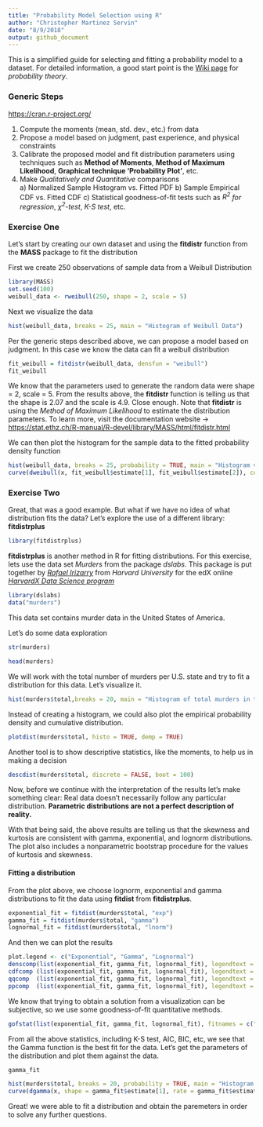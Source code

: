 ```yaml
---
title: "Probability Model Selection using R"
author: "Christopher Martinez Servin"
date: "8/9/2018"
output: github_document
---
```


This is a simplified guide for selecting and fitting a probability model to a dataset. For detailed information, a good start point is the [Wiki page](https://en.wikipedia.org/wiki/Probability_theory) for *probability theory*.

### Generic Steps
<https://cran.r-project.org/>

1) Compute the moments (mean, std. dev., etc.) from data  
2) Propose a model based on judgment, past experience, and physical constraints  
3) Calibrate the proposed model and fit distribution parameters using techniques such as **Method of Moments**, **Method of Maximum Likelihood**, **Graphical technique 'Probability Plot'**, etc.
4) Make *Qualitatively and Quantitative* comparisons  
       a) Normalized Sample Histogram vs. Fitted PDF
       b) Sample Empirical CDF vs. Fitted CDF
       c) Statistical goodness-of-fit tests such as *$R^2$ for regression*, *$\chi^2$-test*, *K-S test*, etc.

### Exercise One
Let's start by creating our own dataset and using the **fitdistr** function from the **MASS** package to fit the distribution

First we create 250 observations of sample data from a Weibull Distribution  
```r
library(MASS)
set.seed(100)
weibull_data <- rweibull(250, shape = 2, scale = 5)
```

Next we visualize the data
```r
hist(weibull_data, breaks = 25, main = "Histogram of Weibull Data")
```
Per the generic steps described above, we can propose a model based on judgment. In this case we know the data can fit a weibull distribution
```r
fit_weibull = fitdistr(weibull_data, densfun = "weibull")
fit_weibull
```

We know that the parameters used to generate the random data were shape = 2, scale = 5. From the results above, the **fitdistr** function is telling us that the shape is 2.07 and the scale is 4.9. Close enough. Note that **fitdistr** is using the *Method of Maximum Likelihood* to estimate the distribution parameters. To learn more, visit the documentation website -> <https://stat.ethz.ch/R-manual/R-devel/library/MASS/html/fitdistr.html>

We can then plot the histogram for the sample data to the fitted probability density function
```r
hist(weibull_data, breaks = 25, probability = TRUE, main = "Histogram vs Fitted Curve Weibull Data")
curve(dweibull(x, fit_weibull$estimate[1], fit_weibull$estimate[2]), col="red", lwd=2, add = T)
```

### Exercise Two
Great, that was a good example. But what if we have no idea of what distribution fits the data? Let's explore the use of a different library: **fitdistrplus**
```r
library(fitdistrplus)
```
**fitdistrplus** is another method in R for fitting distributions. For this exercise, lets use the data set *Murders* from the package *dslabs*. This package is put together by [*Rafael Irizarry*](http://rafalab.github.io) from *Harvard University* for the edX online [*HarvardX Data Science program*](https://www.edx.org/professional-certificate/harvardx-data-science)
```r
library(dslabs)
data("murders")
```
This data set contains murder data in the United States of America.  

Let's do some data exploration
```r
str(murders)
```
```r
head(murders)
```

We will work with the total number of murders per U.S. state and try to fit a distribution for this data. Let's visualize it.

```r
hist(murders$total,breaks = 20, main = "Histogram of total murders in the U.S. per State")
```
Instead of creating a histogram, we could also plot the empirical probability density and cumulative distribution.
```r
plotdist(murders$total, histo = TRUE, demp = TRUE)
```
Another tool is to show descriptive statistics, like the moments, to help us in making a decision
```r
descdist(murders$total, discrete = FALSE, boot = 100)
```

Now, before we continue with the interpretation of the results let's make something clear: Real data doesn't necessarily follow any particular distribution. **Parametric distributions are not a perfect description of reality.**

With that being said, the above results are telling us that the skewness and kurtosis are consistent with gamma, exponential, and lognorm distributions. The plot also includes a nonparametric bootstrap procedure for the values of kurtosis and skewness.

#### Fitting a distribution
From the plot above, we choose lognorm, exponential and gamma distributions to fit the data using **fitdist** from **fitdistrplus**.


```r
exponential_fit = fitdist(murders$total, "exp")
gamma_fit = fitdist(murders$total, "gamma")
lognormal_fit = fitdist(murders$total, "lnorm")
```
And then we can plot the results
```r
plot.legend <- c("Exponential", "Gamma", "Lognormal")
denscomp(list(exponential_fit, gamma_fit, lognormal_fit), legendtext = plot.legend)
cdfcomp (list(exponential_fit, gamma_fit, lognormal_fit), legendtext = plot.legend)
qqcomp  (list(exponential_fit, gamma_fit, lognormal_fit), legendtext = plot.legend)
ppcomp  (list(exponential_fit, gamma_fit, lognormal_fit), legendtext = plot.legend)
```
We know that trying to obtain a solution from a visualization can be subjective, so we use some goodness-of-fit quantitative methods.
```r
gofstat(list(exponential_fit, gamma_fit, lognormal_fit), fitnames = c("Exponential", "Gamma", "LogNorm"))
```
From all the above statistics, including K-S test, AIC, BIC, etc, we see that the Gamma function is the best fit for the data. Let's get the parameters of the distribution and plot them against the data.
```r
gamma_fit
```
```r
hist(murders$total, breaks = 20, probability = TRUE, main = "Histogram vs Fitted Curve Data")
curve(dgamma(x, shape = gamma_fit$estimate[1], rate = gamma_fit$estimate[2]), col="red", lwd=2, add = T)
```
Great! we were able to fit a distribution and obtain the paremeters in order to solve any further questions.
